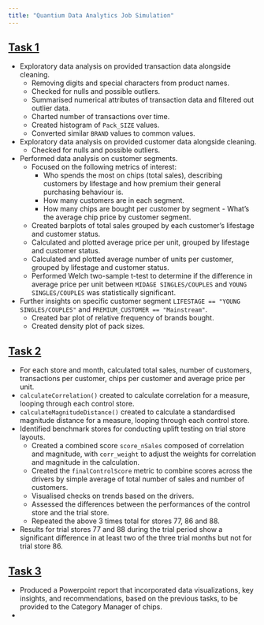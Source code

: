 ```yaml
---
title: "Quantium Data Analytics Job Simulation"
---
```


## [Task 1](https://github.com/Nick-2003/forage-quantium-data_analytics/blob/master/forage_quantium_task1.pdf)

- Exploratory data analysis on provided transaction data alongside cleaning.
  - Removing digits and special characters from product names.
  - Checked for nulls and possible outliers.
  - Summarised numerical attributes of transaction data and filtered out outlier data.
  - Charted number of transactions over time.
  - Created histogram of `Pack_SIZE` values.
  - Converted similar `BRAND` values to common values.
- Exploratory data analysis on provided customer data alongside cleaning.
  - Checked for nulls and possible outliers.
- Performed data analysis on customer segments.
  - Focused on the following metrics of interest: 
    - Who spends the most on chips (total sales), describing customers by lifestage and how premium their general purchasing behaviour is.
    - How many customers are in each segment.
    - How many chips are bought per customer by segment - What’s the average chip price by customer segment.
  - Created barplots of total sales grouped by each customer's lifestage and customer status.
  - Calculated and plotted average price per unit, grouped by lifestage and customer status.
  - Calculated and plotted average number of units per customer, grouped by lifestage and customer status.
  - Performed Welch two-sample t-test to determine if the difference in average price per unit between `MIDAGE SINGLES/COUPLES` and `YOUNG SINGLES/COUPLES` was statistically significant.
- Further insights on specific customer segment `LIFESTAGE == "YOUNG SINGLES/COUPLES"` and `PREMIUM_CUSTOMER == "Mainstream"`.
  - Created bar plot of relative frequency of brands bought.
  - Created density plot of pack sizes.

## [Task 2](https://github.com/Nick-2003/forage-quantium-data_analytics/blob/master/forage_quantium_task2.pdf)

- For each store and month, calculated total sales, number of customers, transactions per customer, chips per customer and average price per unit.
- `calculateCorrelation()` created to calculate correlation for a measure, looping through each control store.
- `calculateMagnitudeDistance()` created to calculate a standardised magnitude distance for a measure, looping through each control store.
- Identified benchmark stores for conducting uplift testing on trial store layouts.
  - Created a combined score `score_nSales` composed of correlation and magnitude, with `corr_weight` to adjust the weights for correlation and magnitude in the calculation.
  - Created the `finalControlScore` metric to combine scores across the drivers by simple average of total number of sales and number of customers.
  - Visualised checks on trends based on the drivers.
  - Assessed the differences between the performances of the control store and the trial store.
  - Repeated the above 3 times total for stores 77, 86 and 88.
- Results for trial stores 77 and 88 during the trial period show a significant difference in at least two of the three trial months but not for trial store 86.

## [Task 3](https://github.com/Nick-2003/forage-quantium-data_analytics/blob/master/Task%203%20-%20presentation%20guide_BRAND_TTLN.pptx.pdf)
- Produced a Powerpoint report that incorporated data visualizations, key insights, and recommendations, based on the previous tasks, to be provided to the Category Manager of chips.
- 